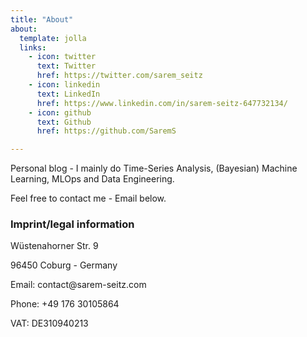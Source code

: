 ```yaml
---
title: "About"
about:
  template: jolla
  links:
    - icon: twitter
      text: Twitter
      href: https://twitter.com/sarem_seitz
    - icon: linkedin
      text: LinkedIn
      href: https://www.linkedin.com/in/sarem-seitz-647732134/
    - icon: github
      text: Github
      href: https://github.com/SaremS

---
```

Personal blog - I mainly do Time-Series Analysis, (Bayesian) Machine Learning, MLOps and Data Engineering. 

Feel free to contact me - Email below.

### Imprint/legal information
Wüstenahorner Str. 9

96450 Coburg - Germany

Email: contact@sarem-seitz.com

Phone: +49 176 30105864

VAT: DE310940213

